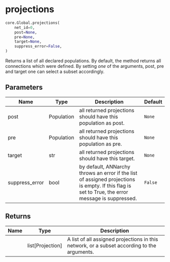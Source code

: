 # projections { #ANNarchy.core.Global.projections }

```python
core.Global.projections(
    net_id=0,
    post=None,
    pre=None,
    target=None,
    suppress_error=False,
)
```

Returns a list of all declared populations. By default, the method returns all connections which were defined.
By setting *one* of the arguments, post, pre and target one can select a subset accordingly.

## Parameters {.doc-section .doc-section-parameters}

| Name           | Type       | Description                                                                                                                                      | Default   |
|----------------|------------|--------------------------------------------------------------------------------------------------------------------------------------------------|-----------|
| post           | Population | all returned projections should have this population as post.                                                                                    | `None`    |
| pre            | Population | all returned projections should have this population as pre.                                                                                     | `None`    |
| target         | str        | all returned projections should have this target.                                                                                                | `None`    |
| suppress_error | bool       | by default, ANNarchy throws an error if the list of assigned projections is empty. If this flag is set to True, the error message is suppressed. | `False`   |

## Returns {.doc-section .doc-section-returns}

| Name   | Type               | Description                                                                                 |
|--------|--------------------|---------------------------------------------------------------------------------------------|
|        | list\[Projection\] | A list of all assigned projections in this network, or a subset according to the arguments. |